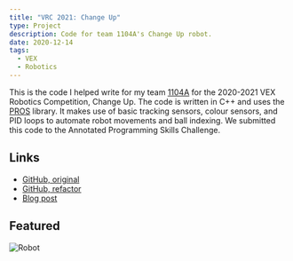 ```yaml
---
title: "VRC 2021: Change Up"
type: Project
description: Code for team 1104A's Change Up robot.
date: 2020-12-14
tags:
  - VEX
  - Robotics
---
```


This is the code I helped write for my team [1104A](https://www.robotevents.com/teams/VRC/1104A) for the 2020-2021 VEX Robotics Competition, Change Up. The code is written in C++ and uses the [PROS](https://pros.cs.purdue.edu/) library. It makes use of basic tracking sensors, colour sensors, and PID loops to automate robot movements and ball indexing. We submitted this code to the Annotated Programming Skills Challenge.

## Links

- [GitHub, original](https://github.com/IonicArgon/2020-2021-bionic-beaver/tree/marco-dec_2020)
- [GitHub, refactor](https://github.com/IonicArgon/pain-peko)
- [Blog post](/oops)

## Featured

![Robot](/projects/vex-2021/robot.png)

<Youtube videoID="OS1HnUw7RkU" />

